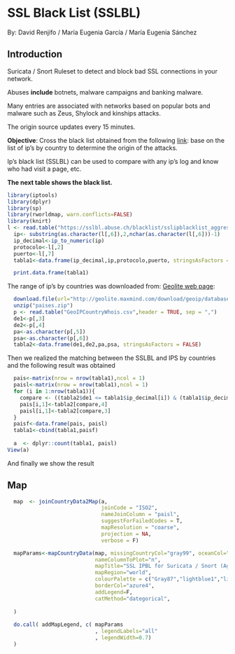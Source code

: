 SSL Black List (SSLBL)
========================================================
By:
David Renjifo /
María Eugenia García /
María Eugenia Sánchez

## **Introduction**

Suricata / Snort Ruleset to detect and block bad SSL connections in your network.

Abuses **include** botnets, malware campaigns and banking malware.

Many entries are associated with networks based on popular bots and malware such as Zeus, Shylock and kinships attacks.

The origin source updates every 15 minutes.

**Objective**: Cross the black list obtained from the following [link](https://sslbl.abuse.ch/blacklist/sslipblacklist_aggressive.rules): base on the list of ip's by country to determine the origin of the attacks.

Ip's black list (SSLBL) can be used to compare with any ip's log and know who had visit a page, etc.


**The next table shows the black list.**


```r
library(iptools)
library(dplyr)
library(sp)
library(rworldmap, warn.conflicts=FALSE)
library(knirt)
l <- read.table("https://sslbl.abuse.ch/blacklist/sslipblacklist_aggressive.rules", header = TRUE, sep = " ")
  ip<- substring(as.character(l[,6]),2,nchar(as.character(l[,6]))-1)
  ip_decimal<-ip_to_numeric(ip)
  protocolo<-l[,2]
  puerto<-l[,7]
  tabla1<-data.frame(ip_decimal,ip,protocolo,puerto, stringsAsFactors = FALSE)

```

```r
  print.data.frame(tabla1)

```

The range of ip's by countries was downloaded from: [Geolite web page](http://geolite.maxmind.com/download/geoip/database/GeoIPCountryCSV.zip): 

```r

  download.file(url="http://geolite.maxmind.com/download/geoip/database/GeoIPCountryCSV.zip", destfile="paises.zip")
  unzip("paises.zip")
  p <- read.table("GeoIPCountryWhois.csv",header = TRUE, sep = ",")
  de1<-p[,3]
  de2<-p[,4]
  pa<-as.character(p[,5])
  psa<-as.character(p[,6])
  tabla2<-data.frame(de1,de2,pa,psa, stringsAsFactors = FALSE)

```
Then we realized the matching between the SSLBL and IPS by countries and the following result was obtained

```r

  pais<-matrix(nrow = nrow(tabla1),ncol = 1)
  paisl<-matrix(nrow = nrow(tabla1),ncol = 1)
  for (i in 1:nrow(tabla1)){
    compare <- ((tabla2$de1 <= tabla1$ip_decimal[i]) & (tabla1$ip_decimal[i] <= tabla2$de2))
    pais[i,1]<-tabla2[compare,4]
    paisl[i,1]<-tabla2[compare,3]
  }
  paisf<-data.frame(pais, paisl)
  tabla1<-cbind(tabla1,paisf)
 
  a  <- dplyr::count(tabla1, paisl) 
View(a)
```
And finally we show the result

## **Map**
```r

 
  map  <- joinCountryData2Map(a,
                              joinCode = "ISO2",
                              nameJoinColumn = "paisl",
                              suggestForFailedCodes = T,
                              mapResolution = "coarse",
                              projection = NA, 
                              verbose = F)

  mapParams<-mapCountryData(map, missingCountryCol="gray99", oceanCol="aliceblue",
                            nameColumnToPlot="n",
                            mapTitle="SSL IPBL for Suricata / Snort (Aggressive) / for Country",
                            mapRegion="world",
                            colourPalette = c("Gray87","lightblue1","lightskyblue","royalblue1","royalblue3","royalblue4" ),
                            borderCol="azure4",
                            addLegend=F,
                            catMethod="dategorical",
                            
  )
 
  do.call( addMapLegend, c( mapParams
                            , legendLabels="all"
                            , legendWidth=0.7)
  )
  

```


